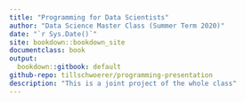 ```yaml
---
title: "Programming for Data Scientists"
author: "Data Science Master Class (Summer Term 2020)"
date: "`r Sys.Date()`"
site: bookdown::bookdown_site
documentclass: book
output:
  bookdown::gitbook: default
github-repo: tillschwoerer/programming-presentation
description: "This is a joint project of the whole class"  
---
```

